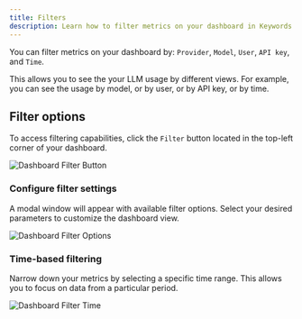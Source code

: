 ```yaml
---
title: Filters
description: Learn how to filter metrics on your dashboard in Keywords AI for complete LLM application observability.
---
```


You can filter metrics on your dashboard by: `Provider`, `Model`, `User`, `API key`, and `Time`.

This allows you to see the your LLM usage by different views. For example, you can see the usage by model, or by user, or by API key, or by time.


## Filter options
To access filtering capabilities, click the `Filter` button located in the top-left corner of your dashboard.

<Frame>
<img src="https://keywordsai-static.s3.us-east-1.amazonaws.com/docs/observability/dashboard-filter.png" alt="Dashboard Filter Button"/>
</Frame>

### Configure filter settings
A modal window will appear with available filter options. Select your desired parameters to customize the dashboard view.

<Frame>
<img src="https://keywordsai-static.s3.us-east-1.amazonaws.com/docs/observability/dashboard-filter-options.png" alt="Dashboard Filter Options"/>
</Frame>

### Time-based filtering
Narrow down your metrics by selecting a specific time range. This allows you to focus on data from a particular period.

<Frame>
<img src="https://keywordsai-static.s3.us-east-1.amazonaws.com/docs/observability/dashboard-filter-time.png" alt="Dashboard Filter Time"/>
</Frame>